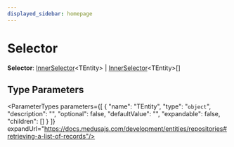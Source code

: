 ```yaml
---
displayed_sidebar: homepage
---
```



# Selector

 **Selector**: [InnerSelector](medusa.InnerSelector.mdx)&#60;TEntity&#62; \| [InnerSelector](medusa.InnerSelector.mdx)&#60;TEntity&#62;[]

## Type Parameters

<ParameterTypes parameters={[
  {
    "name": "TEntity",
    "type": "`object`",
    "description": "",
    "optional": false,
    "defaultValue": "",
    "expandable": false,
    "children": []
  }
]} expandUrl="https://docs.medusajs.com/development/entities/repositories#retrieving-a-list-of-records"/>
